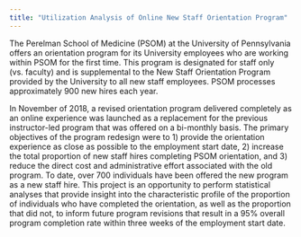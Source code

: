 ```yaml
---
title: "Utilization Analysis of Online New Staff Orientation Program"
---
```


The Perelman School of Medicine (PSOM) at the University of Pennsylvania offers an orientation program for its University employees who are working within PSOM for the first time. This program is designated for staff only (vs. faculty) and is supplemental to the New Staff Orientation Program provided by the University to all new staff employees. PSOM processes approximately 900 new hires each year.

In November of 2018, a revised orientation program delivered completely as an online experience was launched as a replacement for the previous instructor-led program that was offered on a bi-monthly basis. The primary objectives of the program redesign were to 1) provide the orientation experience as close as possible to the employment start date, 2) increase the total proportion of new staff hires completing PSOM orientation, and 3) reduce the direct cost and administrative effort associated with the old program. 
To date, over 700 individuals have been offered the new program as a new staff hire. This project is an opportunity to perform statistical analyses that provide insight into the characteristic profile of the proportion of individuals who have completed the orientation, as well as the proportion that did not, to inform future program revisions that result in a 95% overall program completion rate within three weeks of the employment start date. 

